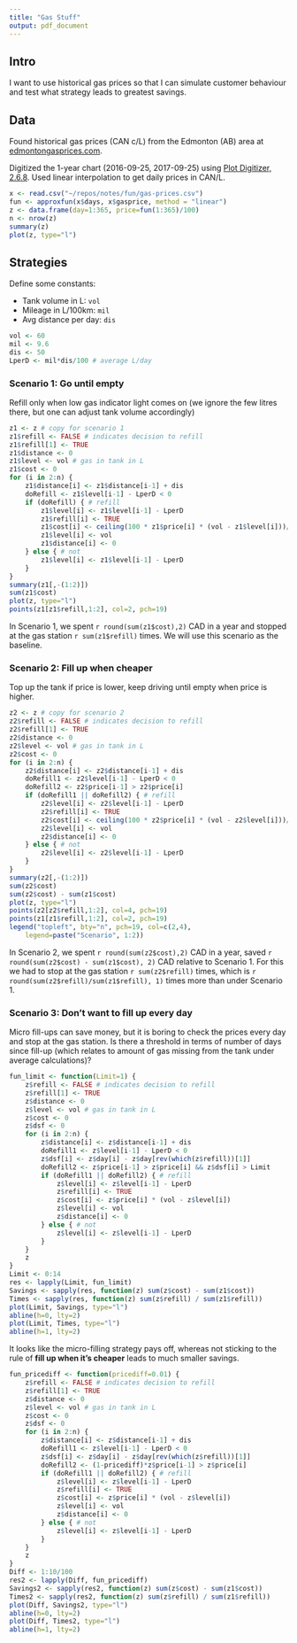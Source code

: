 ```yaml
---
title: "Gas Stuff"
output: pdf_document
---
```


## Intro

I want to use historical gas prices so that I can simulate customer behaviour and
test what strategy leads to greatest savings.

## Data

Found historical gas prices (CAN c/L) from the Edmonton (AB) area at
[edmontongasprices.com](http://www.edmontongasprices.com/retail_price_chart.aspx).

Digitized the 1-year chart (2016-09-25, 2017-09-25) using
[Plot Digitizer, 2.6.8](http://plotdigitizer.sourceforge.net/).
Used linear interpolation to get daily prices in CAN/L.

```r
x <- read.csv("~/repos/notes/fun/gas-prices.csv")
fun <- approxfun(x$days, x$gasprice, method = "linear")
z <- data.frame(day=1:365, price=fun(1:365)/100)
n <- nrow(z)
summary(z)
plot(z, type="l")
```

## Strategies

Define some constants:

* Tank volume in L: `vol`
* Mileage in L/100km: `mil`
* Avg distance per day: `dis`

```r
vol <- 60
mil <- 9.6
dis <- 50
LperD <- mil*dis/100 # average L/day
```

### Scenario 1: Go until empty

Refill only when low gas indicator light comes on (we ignore the few litres there, but one can adjust tank volume accordingly)


```r
z1 <- z # copy for scenario 1
z1$refill <- FALSE # indicates decision to refill
z1$refill[1] <- TRUE
z1$distance <- 0
z1$level <- vol # gas in tank in L
z1$cost <- 0
for (i in 2:n) {
    z1$distance[i] <- z1$distance[i-1] + dis
    doRefill <- z1$level[i-1] - LperD < 0
    if (doRefill) { # refill
        z1$level[i] <- z1$level[i-1] - LperD
        z1$refill[i] <- TRUE
        z1$cost[i] <- ceiling(100 * z1$price[i] * (vol - z1$level[i]))/100
        z1$level[i] <- vol
        z1$distance[i] <- 0
    } else { # not
        z1$level[i] <- z1$level[i-1] - LperD        
    }
}
summary(z1[,-(1:2)])
sum(z1$cost)
plot(z, type="l")
points(z1[z1$refill,1:2], col=2, pch=19)
```

In Scenario 1, we spent `r round(sum(z1$cost),2)` CAD in a year and stopped at the gas station `r sum(z1$refill)` times. We will use this scenario as the baseline.

### Scenario 2: Fill up when cheaper

Top up the tank if price is lower, keep driving until empty when price is higher.

```r
z2 <- z # copy for scenario 2
z2$refill <- FALSE # indicates decision to refill
z2$refill[1] <- TRUE
z2$distance <- 0
z2$level <- vol # gas in tank in L
z2$cost <- 0
for (i in 2:n) {
    z2$distance[i] <- z2$distance[i-1] + dis
    doRefill1 <- z2$level[i-1] - LperD < 0
    doRefill2 <- z2$price[i-1] > z2$price[i]
    if (doRefill1 || doRefill2) { # refill
        z2$level[i] <- z2$level[i-1] - LperD 
        z2$refill[i] <- TRUE
        z2$cost[i] <- ceiling(100 * z2$price[i] * (vol - z2$level[i]))/100
        z2$level[i] <- vol
        z2$distance[i] <- 0
    } else { # not
        z2$level[i] <- z2$level[i-1] - LperD        
    }
}
summary(z2[,-(1:2)])
sum(z2$cost)
sum(z2$cost) - sum(z1$cost)
plot(z, type="l")
points(z2[z2$refill,1:2], col=4, pch=19)
points(z1[z1$refill,1:2], col=2, pch=19)
legend("topleft", bty="n", pch=19, col=c(2,4), 
    legend=paste("Scenario", 1:2))
```

In Scenario 2, we spent `r round(sum(z2$cost),2)` CAD in a year,
saved `r round(sum(z2$cost) - sum(z1$cost), 2)` CAD relative to Scenario 1. For this we had to
stop at the gas station `r sum(z2$refill)` times,
which is `r round(sum(z2$refill)/sum(z1$refill), 1)` times more than under Scenario 1.

### Scenario 3: Don't want to fill up every day

Micro fill-ups can save money, but it is boring to check the prices every day and stop at the gas station. Is there a threshold in terms of number of days since fill-up (which relates to amount of gas missing from the tank under average calculations)?

```r
fun_limit <- function(Limit=1) {
    z$refill <- FALSE # indicates decision to refill
    z$refill[1] <- TRUE
    z$distance <- 0
    z$level <- vol # gas in tank in L
    z$cost <- 0
    z$dsf <- 0
    for (i in 2:n) {
        z$distance[i] <- z$distance[i-1] + dis
        doRefill1 <- z$level[i-1] - LperD < 0
        z$dsf[i] <- z$day[i] - z$day[rev(which(z$refill))[1]]
        doRefill2 <- z$price[i-1] > z$price[i] && z$dsf[i] > Limit
        if (doRefill1 || doRefill2) { # refill
            z$level[i] <- z$level[i-1] - LperD
            z$refill[i] <- TRUE
            z$cost[i] <- z$price[i] * (vol - z$level[i])
            z$level[i] <- vol
            z$distance[i] <- 0
        } else { # not
            z$level[i] <- z$level[i-1] - LperD        
        }
    }
    z
}
Limit <- 0:14
res <- lapply(Limit, fun_limit)
Savings <- sapply(res, function(z) sum(z$cost) - sum(z1$cost))
Times <- sapply(res, function(z) sum(z$refill) / sum(z1$refill))
plot(Limit, Savings, type="l")
abline(h=0, lty=2)
plot(Limit, Times, type="l")
abline(h=1, lty=2)
```

It looks like the micro-filling strategy pays off, whereas
not sticking to the rule of **fill up when it's cheaper** 
leads to much smaller savings.

```r
fun_pricediff <- function(pricediff=0.01) {
    z$refill <- FALSE # indicates decision to refill
    z$refill[1] <- TRUE
    z$distance <- 0
    z$level <- vol # gas in tank in L
    z$cost <- 0
    z$dsf <- 0
    for (i in 2:n) {
        z$distance[i] <- z$distance[i-1] + dis
        doRefill1 <- z$level[i-1] - LperD < 0
        z$dsf[i] <- z$day[i] - z$day[rev(which(z$refill))[1]]
        doRefill2 <- (1-pricediff)*z$price[i-1] > z$price[i]
        if (doRefill1 || doRefill2) { # refill
            z$level[i] <- z$level[i-1] - LperD
            z$refill[i] <- TRUE
            z$cost[i] <- z$price[i] * (vol - z$level[i])
            z$level[i] <- vol
            z$distance[i] <- 0
        } else { # not
            z$level[i] <- z$level[i-1] - LperD        
        }
    }
    z
}
Diff <- 1:10/100
res2 <- lapply(Diff, fun_pricediff)
Savings2 <- sapply(res2, function(z) sum(z$cost) - sum(z1$cost))
Times2 <- sapply(res2, function(z) sum(z$refill) / sum(z1$refill))
plot(Diff, Savings2, type="l")
abline(h=0, lty=2)
plot(Diff, Times2, type="l")
abline(h=1, lty=2)
```
